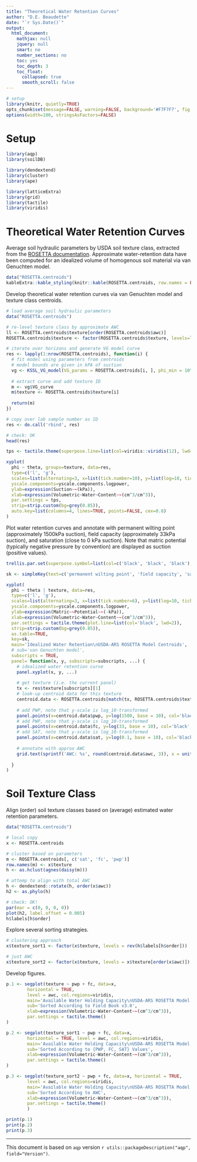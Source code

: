 ```yaml
---
title: "Theoretical Water Retention Curves"
author: "D.E. Beaudette"
date: "`r Sys.Date()`"
output:
  html_document:
    mathjax: null
    jquery: null
    smart: no
    number_sections: no
    toc: yes
    toc_depth: 3
    toc_float:
      collapsed: true
      smooth_scroll: false
---
```

  
```r
# setup
library(knitr, quietly=TRUE)
opts_chunk$set(message=FALSE, warning=FALSE, background='#F7F7F7', fig.align='center', dev='svglite', tidy=FALSE, verbose=FALSE)
options(width=100, stringsAsFactors=FALSE)
```

# Setup
```r
library(aqp)
library(soilDB)

library(dendextend)
library(cluster)
library(ape)

library(latticeExtra)
library(grid)
library(tactile)
library(viridis)
```

# Theoretical Water Retention Curves
Average soil hydraulic parameters by USDA soil texture class, extracted from the [ROSETTA documentation](https://www.ars.usda.gov/pacific-west-area/riverside-ca/agricultural-water-efficiency-and-salinity-research-unit/docs/model/rosetta-class-average-hydraulic-parameters/). Approximate water-retention data have been computed for an idealized volume of homogenous soil material via van Genuchten model.

```r
data("ROSETTA.centroids")
kableExtra::kable_styling(knitr::kable(ROSETTA.centroids, row.names = FALSE, digits = 3), full_width = FALSE, font_size = 10)
```


Develop theoretical water retention curves via van Genuchten model and texture class centroids.
```r
# load average soil hydraulic parameters
data("ROSETTA.centroids")

# re-level texture class by approximate AWC
ll <- ROSETTA.centroids$texture[order(ROSETTA.centroids$awc)]
ROSETTA.centroids$texture <- factor(ROSETTA.centroids$texture, levels=ll)

# iterate over horizons and generate VG model curve
res <- lapply(1:nrow(ROSETTA.centroids), function(i) {
  # fit model using parameters from centroids
  # model bounds are given in kPA of suction
  vg <- KSSL_VG_model(VG_params = ROSETTA.centroids[i, ], phi_min = 10^-3, phi_max=10^6)
  
  # extract curve and add texture ID
  m <- vg$VG_curve
  m$texture <- ROSETTA.centroids$texture[i]
  
  return(m)
})

# copy over lab sample number as ID
res <- do.call('rbind', res)

# check: OK
head(res)
```

```r
tps <- tactile.theme(superpose.line=list(col=viridis::viridis(12), lwd=2))

xyplot(
  phi ~ theta, groups=texture, data=res, 
  type=c('l', 'g'), 
  scales=list(alternating=3, x=list(tick.number=10), y=list(log=10, tick.number=10)), 
  yscale.components=yscale.components.logpower, 
  ylab=expression(Suction~~(kPa)), 
  xlab=expression(Volumetric~Water~Content~~(cm^3/cm^3)), 
  par.settings = tps, 
  strip=strip.custom(bg=grey(0.85)), 
  auto.key=list(columns=4, lines=TRUE, points=FALSE, cex=0.8)
)
```


Plot water retention curves and annotate with permanent wilting point (approximately 1500kPa suction), field capacity (approximately 33kPa suction), and saturation (close to 0 kPa suction). Note that matric potential (typically negative pressure by convention) are displayed as suction (positive values).
```r

trellis.par.set(superpose.symbol=list(col=c('black', 'black', 'black'), fill=c('firebrick', 'orange', 'royalblue'), cex=1, pch=22))

sk <- simpleKey(text=c('permanent wilting point', 'field capacity', 'saturation'), points = TRUE, columns=3)

xyplot(
  phi ~ theta | texture, data=res, 
  type=c('l', 'g'), 
  scales=list(alternating=3, x=list(tick.number=6), y=list(log=10, tick.number=6)), 
  yscale.components=yscale.components.logpower, 
  ylab=expression(Matric~~Potential~~(-kPa)), 
  xlab=expression(Volumetric~Water~Content~~(cm^3/cm^3)), 
  par.settings = tactile.theme(plot.line=list(col='black', lwd=2)), 
  strip=strip.custom(bg=grey(0.85)), 
  as.table=TRUE,
  key=sk,
  main='Idealized Water Retention\nUSDA-ARS ROSETTA Model Centroids', 
  # sub='van Genuchten model',
  subscripts = TRUE,
  panel= function(x, y, subscripts=subscripts, ...) {
    # idealized water retention curve
    panel.xyplot(x, y, ...)
    
    # get texture (i.e. the current panel)
    tx <- res$texture[subscripts][1]
    # look-up centroid data for this texture
    centroid.data <- ROSETTA.centroids[match(tx, ROSETTA.centroids$texture), ]
    
    # add PWP, note that y-scale is log_10-transformed
    panel.points(x=centroid.data$pwp, y=log(1500, base = 10), col='black', fill='firebrick', cex=0.85, pch=22)
    # add PWP, note that y-scale is log_10-transformed
    panel.points(x=centroid.data$fc, y=log(33, base = 10), col='black', fill='orange', cex=0.85, pch=22)
    # add SAT, note that y-scale is log_10-transformed
    panel.points(x=centroid.data$sat, y=log(0.1, base = 10), col='black', fill='royalblue', cex=0.85, pch=22)
    
    # annotate with approx AWC
    grid.text(sprintf('AWC: %s', round(centroid.data$awc, 3)), x = unit(0.95, 'npc'), y = unit(0.95, 'npc'), gp=gpar(cex=0.75), hjust=1)
    
  }
)
```


# Soil Texture Class

Align (order) soil texture classes based on (average) estimated water retention parameters.
```r
data("ROSETTA.centroids")

# local copy
x <- ROSETTA.centroids

# cluster based on parameters
m <- ROSETTA.centroids[, c('sat', 'fc', 'pwp')]
row.names(m) <- x$texture
h <- as.hclust(agnes(daisy(m)))

# attemp to align with total AWC
h <- dendextend::rotate(h, order(x$awc))
h2 <- as.phylo(h)

# check: OK!
par(mar = c(0, 0, 0, 0))
plot(h2, label.offset = 0.005)
h$labels[h$order]
```

Explore several sorting strategies.
```r
# clustering approach
x$texture_sort1 <- factor(x$texture, levels = rev(h$labels[h$order]))

# just AWC
x$texture_sort2 <- factor(x$texture, levels = x$texture[order(x$awc)])
```

Develop figures.
```r
p.1 <- segplot(texture ~ pwp + fc, data=x, 
        horizontal = TRUE, 
        level = awc, col.regions=viridis,
        main='Available Water Holding Capacity\nUSDA-ARS ROSETTA Model Centroids', 
        sub='Sorted According to Field Book v3.0',
        xlab=expression(Volumetric~Water~Content~~(cm^3/cm^3)),
        par.settings = tactile.theme()
)

p.2 <- segplot(texture_sort1 ~ pwp + fc, data=x, 
        horizontal = TRUE, level = awc, col.regions=viridis,
        main='Available Water Holding Capacity\nUSDA-ARS ROSETTA Model Centroids',
        sub='Sorted According to {PWP, FC, SAT} Values',
        xlab=expression(Volumetric~Water~Content~~(cm^3/cm^3)),
        par.settings = tactile.theme()
)

p.3 <- segplot(texture_sort2 ~ pwp + fc, data=x, horizontal = TRUE, 
        level = awc, col.regions=viridis,
        main='Available Water Holding Capacity\nUSDA-ARS ROSETTA Model Centroids',
        sub='Sorted According to AWC',
        xlab=expression(Volumetric~Water~Content~~(cm^3/cm^3)),
        par.settings = tactile.theme()
        )
```

```r
print(p.1)
print(p.2)
print(p.3)
```






----------------------------
This document is based on `aqp` version `r utils::packageDescription("aqp", field="Version")`.


